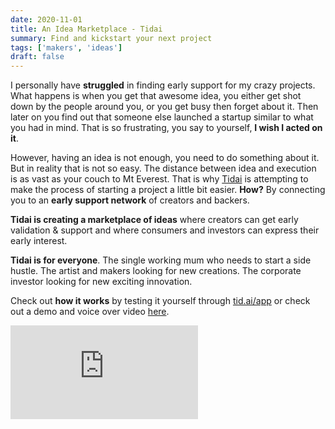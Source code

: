 ```yaml
---
date: 2020-11-01
title: An Idea Marketplace - Tidai
summary: Find and kickstart your next project
tags: ['makers', 'ideas']
draft: false
---
```


I personally have **struggled** in finding early support for my crazy projects. What happens is when you get that awesome idea, you either get shot down by the people around you, or you get busy then forget about it. Then later on you find out that someone else launched a startup similar to what you had in mind. That is so frustrating, you say to yourself, **I wish I acted on it**.

However, having an idea is not enough, you need to do something about it. But in reality that is not so easy. The distance between idea and execution is as vast as your couch to Mt Everest. That is why [Tidai](http://www.tid.ai/landing) is attempting to make the process of starting a project a little bit easier. **How?** By connecting you to an **early support network** of creators and backers.

**Tidai is creating a marketplace of ideas** where creators can get early validation & support and where consumers and investors can express their early interest.

**Tidai is for everyone**. The single working mum who needs to start a side hustle. The artist and makers looking for new creations. The corporate investor looking for new exciting innovation.

Check out **how it works** by testing it yourself through [tid.ai/app](https://tid.ai/app) or check out a demo and voice over video [here](https://www.loom.com/share/83bda0fb34984d9181b431e388969a25).

<div style={{ position: 'relative', paddingBottom: '56.25%', height: 0 }}>
  <iframe
    src="https://www.loom.com/embed/83bda0fb34984d9181b431e388969a25"
    frameBorder={0}
    webkitallowfullscreen
    mozallowfullscreen
    allowFullScreen
    style={{ position: 'absolute', top: 0, left: 0, width: '100%', height: '100%' }}
  />
</div>

Last if you are interested in receiving a weekly curation of the best 10 ideas submitted by the community every week, **sign up** on [tid.ai](https://tid.ai/).

It has been an awesome journey in bringing Tidai, an idea in my head into reality in just 5 days with no code tools. From idea to **MVP in 5 days of nocoding**, that is super exciting.

![](/static/images/tidai.PNG)
